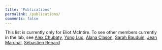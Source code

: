 ```yaml
---
title: 'Publications'
permalink: /publications/
comments: false
---
```

This list is currently only for Eliot McIntire. To see other members currently in the lab, see [Alex Chubaty](https://www.alexchubaty.com/publications.html), [Yong Luo](https://sites.google.com/a/lakeheadu.ca/yong-luo/publications), [Alana Clason](https://bvcentre.ca/people/bio/alana_clason/), [Sarah Bauduin](https://www.researchgate.net/profile/Sarah_Bauduin/publications), [Jean Marchal](https://www.researchgate.net/profile/Jean_Marchal/publications), [Sébastien Renard](https://www.cef-cfr.ca/index.php?n=Membres.SebastienRenard)
<script src="https://bibbase.org/show?bib=https%3A%2F%2Fapi.zotero.org%2Fusers%2F1482%2Fcollections%2FHKWRC5VM%2Fitems%3Fkey%3DL01f7EYtoVM7a0BZeSBan70l%26format%3Dbibtex%26limit%3D100&jsonp=1&theme=side&authorFirst=1"></script> 
